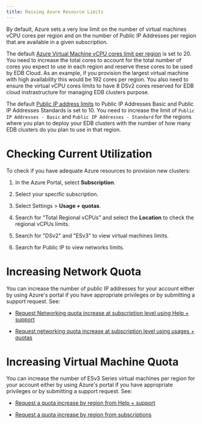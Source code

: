```yaml
---
title: Raising Azure Resource Limits
---
```


By default, Azure sets a very low limit on the number of virtual machines vCPU cores per region and on the number of Public IP Addresses per region that are available in a given subscription. 

The default [Azure Virtual Machine vCPU cores limit per region](https://docs.microsoft.com/en-us/azure/azure-resource-manager/management/azure-subscription-service-limits#virtual-machines-limits---azure-resource-manager) is set to 20. You need to increase the total cores to account for the total number of cores you expect to use in each region and reserve these cores to be used by EDB Cloud. As an example, if you provision the largest virtual machine with high availability this would be 192 cores per region. You also need to ensure the virtual vCPU cores limits to have 8 DSv2 cores reserved for EDB cloud instrastructure for managing EDB clusters purpose.

The default [Public IP address limits](https://docs.microsoft.com/en-us/azure/azure-resource-manager/management/azure-subscription-service-limits#publicip-address) to Public IP Addresses Basic and Public IP Addresses Standards is set to 10. You need to increase the limit of `Public IP Addresses - Basic` and `Public IP Addresses - Standard` for the regions where you plan to deploy your EDB clusters with the number of how many EDB clusters do you plan to use in that region.

# Checking Current Utilization

To check if you have adequate Azure resources to provision new clusters:

1. In the Azure Portal, select **Subscription**.

2. Select your specific subscription.
3. Select Settings > **Usage + quotas**.
4. Search for "Total Regional vCPUs" and select the **Location** to check the regional vCPUs limits.
5. Search for "DSv2" and "ESv3" to view virtual machines limits.
6. Search for Public IP to view networks limits.


# Increasing Network Quota

You can increase the number of public IP addresses for your account either by using Azure's portal if you have appropriate privileges or by submitting a support request. See: 

- [Request Networking quota increase at subscription level using Help + support](https://docs.microsoft.com/en-us/azure/azure-portal/supportability/networking-quota-requests#request-networking-quota-increase-at-subscription-level-using-help--support)

- [Request networking quota increase at subscription level using usages + quotas](https://docs.microsoft.com/en-us/azure/azure-portal/supportability/networking-quota-requests#request-networking-quota-increase-at-subscription-level-using-usages--quotas)


# Increasing Virtual Machine Quota

You can increase the number of ESv3 Series virtual machines per region for your account either by using Azure's portal if you have appropriate privileges or by submitting a support request. See:

- [Request a quota increase by region from Help + support](https://docs.microsoft.com/en-us/azure/azure-portal/supportability/regional-quota-requests#request-a-quota-increase-by-region-from-help--support)

- [Request a quota increase by region from subscriptions](https://docs.microsoft.com/en-us/azure/azure-portal/supportability/regional-quota-requests#request-a-quota-increase-by-region-from-subscriptions)





